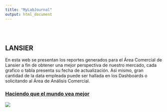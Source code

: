 ```yaml
---
title: "MyLabJournal"
output: html_document
---
```


<style type="text/css">
.title {
  display: none;
}

#getting-started img {
  margin-right: 10px;
}

</style>

<div class="row" style="padding-top: 30px;">
<div class="col-sm-6">

# **LANSIER**


En esta web se presentan los reportes generados para el Área Comercial de Lansier a fin de obtener una mejor perspectiva de nuestro mercado, cada grafico o tabla presenta su fecha de actualización. Asi mismo, gran cantidad de la data empleada puede ser hallada en los Dashboards o solicitando al Área de Análisis Comercial.


</div>
<div class="col-sm-6">

### [Haciendo que el mundo vea mejor](https://www.lansier.com)
<a href= "https://www.lansier.com">
![](images/dataanalysis.png)
</a>
</div>
